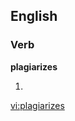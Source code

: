 
==English==

===Verb===
'''plagiarizes'''

# {{third-person singular of|[[plagiarize]]}}

[[vi:plagiarizes]]